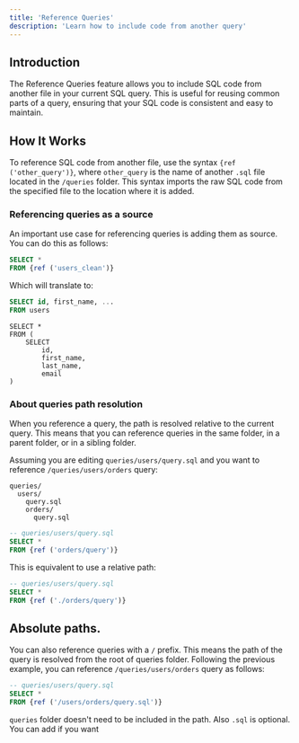 ```yaml
---
title: 'Reference Queries'
description: 'Learn how to include code from another query'
---
```


## Introduction

The Reference Queries feature allows you to include SQL code from another file in your current SQL query. This is useful for reusing common parts of a query, ensuring that your SQL code is consistent and easy to maintain.

## How It Works

To reference SQL code from another file, use the syntax `{ref ('other_query')}`, where `other_query` is the name of another `.sql` file located in the `/queries` folder. This syntax imports the raw SQL code from the specified file to the location where it is added.

### Referencing queries as a source

An important use case for referencing queries is adding them as source. You can do this as follows:

```sql
SELECT *
FROM {ref ('users_clean')}
```

Which will translate to:

```sql users_clean.sql
SELECT id, first_name, ...
FROM users
```

```
SELECT *
FROM (
    SELECT
        id,
        first_name,
        last_name,
        email
)
```

### About queries path resolution

When you reference a query, the path is resolved relative to the current query. This means that you can reference queries in the same folder, in a parent folder, or in a sibling folder.

Assuming you are editing `queries/users/query.sql` and you want to reference `/queries/users/orders` query:

```
queries/
  users/
    query.sql
    orders/
      query.sql
```

```sql
-- queries/users/query.sql
SELECT *
FROM {ref ('orders/query')}
```

This is equivalent to use a relative path:

```sql
-- queries/users/query.sql
SELECT *
FROM {ref ('./orders/query')}
```

## Absolute paths.
You can also reference queries with a `/` prefix. This means the path of the query is resolved from the root of queries folder.
Following the previous example, you can reference `/queries/users/orders` query as follows:

```sql
-- queries/users/query.sql
SELECT *
FROM {ref ('/users/orders/query.sql')}
```

<Note>`queries` folder doesn't need to be included in the path. Also `.sql` is optional. You can add if you want</Note>

